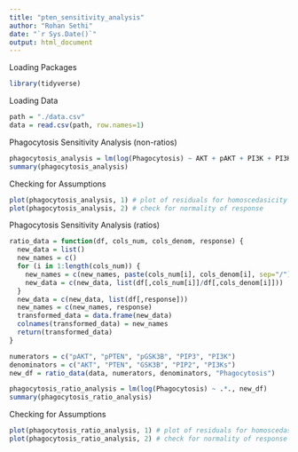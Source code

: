 ---
title: "pten_sensitivity_analysis"
author: "Rohan Sethi"
date: "`r Sys.Date()`"
output: html_document
---
Loading Packages
```{r, eval=FALSE}
library(tidyverse)
```

Loading Data
```{r}
path = "./data.csv"
data = read.csv(path, row.names=1)
```

Phagocytosis Sensitivity Analysis (non-ratios)
```{r}
phagocytosis_analysis = lm(log(Phagocytosis) ~ AKT + pAKT + PI3K + PI3Ks + GSK3B + pGSK3B + PTEN + pPTEN + PIP2 + PIP3, data)
summary(phagocytosis_analysis)
```

Checking for Assumptions
```{r}
plot(phagocytosis_analysis, 1) # plot of residuals for homoscedasicity (common variance in response)
plot(phagocytosis_analysis, 2) # check for normality of response
```

Phagocytosis Sensitivity Analysis (ratios)
```{r}
ratio_data = function(df, cols_num, cols_denom, response) {
  new_data = list()
  new_names = c()
  for (i in 1:length(cols_num)) {
    new_names = c(new_names, paste(cols_num[i], cols_denom[i], sep="/"))
    new_data = c(new_data, list(df[,cols_num[i]]/df[,cols_denom[i]]))
  }
  new_data = c(new_data, list(df[,response]))
  new_names = c(new_names, response)
  transformed_data = data.frame(new_data)
  colnames(transformed_data) = new_names
  return(transformed_data)
}
```

```{r}
numerators = c("pAKT", "pPTEN", "pGSK3B", "PIP3", "PI3K")
denominators = c("AKT", "PTEN", "GSK3B", "PIP2", "PI3Ks")
new_df = ratio_data(data, numerators, denominators, "Phagocytosis")
```

```{r}
phagocytosis_ratio_analysis = lm(log(Phagocytosis) ~ .*., new_df)
summary(phagocytosis_ratio_analysis)
```

Checking for Assumptions
```{r}
plot(phagocytosis_ratio_analysis, 1) # plot of residuals for homoscedasicity (common variance in response)
plot(phagocytosis_ratio_analysis, 2) # check for normality of response
```
